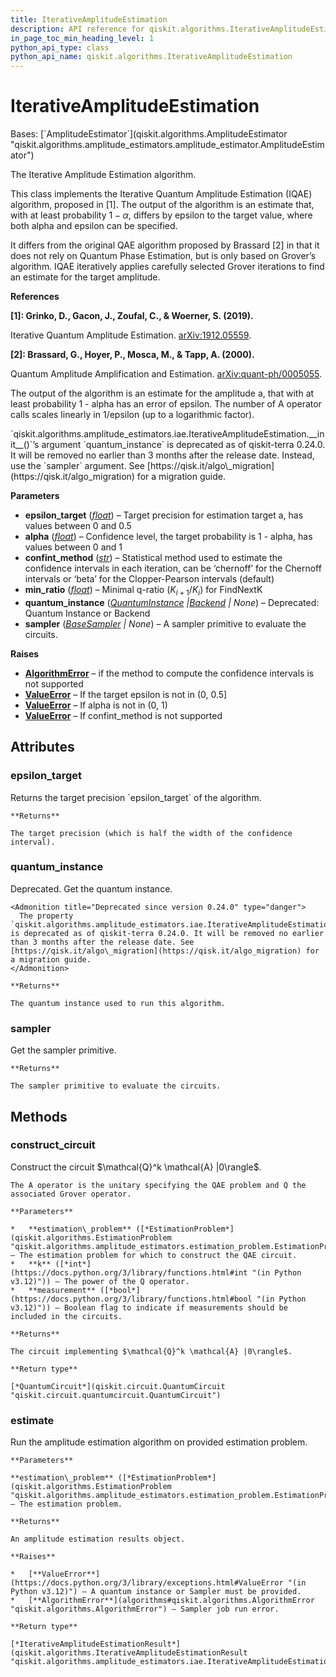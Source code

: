 ```yaml
---
title: IterativeAmplitudeEstimation
description: API reference for qiskit.algorithms.IterativeAmplitudeEstimation
in_page_toc_min_heading_level: 1
python_api_type: class
python_api_name: qiskit.algorithms.IterativeAmplitudeEstimation
---
```


# IterativeAmplitudeEstimation

<Class id="qiskit.algorithms.IterativeAmplitudeEstimation" github="https://github.com/qiskit/qiskit/tree/stable/0.46/qiskit/algorithms/amplitude_estimators/iae.py" signature="qiskit.algorithms.IterativeAmplitudeEstimation(epsilon_target, alpha, confint_method='beta', min_ratio=2, quantum_instance=None, sampler=None)">
  Bases: [`AmplitudeEstimator`](qiskit.algorithms.AmplitudeEstimator "qiskit.algorithms.amplitude_estimators.amplitude_estimator.AmplitudeEstimator")

  The Iterative Amplitude Estimation algorithm.

  This class implements the Iterative Quantum Amplitude Estimation (IQAE) algorithm, proposed in \[1]. The output of the algorithm is an estimate that, with at least probability $1 - \alpha$, differs by epsilon to the target value, where both alpha and epsilon can be specified.

  It differs from the original QAE algorithm proposed by Brassard \[2] in that it does not rely on Quantum Phase Estimation, but is only based on Grover’s algorithm. IQAE iteratively applies carefully selected Grover iterations to find an estimate for the target amplitude.

  **References**

  **\[1]: Grinko, D., Gacon, J., Zoufal, C., & Woerner, S. (2019).**

  Iterative Quantum Amplitude Estimation. [arXiv:1912.05559](https://arxiv.org/abs/1912.05559).

  **\[2]: Brassard, G., Hoyer, P., Mosca, M., & Tapp, A. (2000).**

  Quantum Amplitude Amplification and Estimation. [arXiv:quant-ph/0005055](http://arxiv.org/abs/quant-ph/0005055).

  The output of the algorithm is an estimate for the amplitude a, that with at least probability 1 - alpha has an error of epsilon. The number of A operator calls scales linearly in 1/epsilon (up to a logarithmic factor).

  <Admonition title="Deprecated since version 0.24.0" type="danger">
    `qiskit.algorithms.amplitude_estimators.iae.IterativeAmplitudeEstimation.__init__()`’s argument `quantum_instance` is deprecated as of qiskit-terra 0.24.0. It will be removed no earlier than 3 months after the release date. Instead, use the `sampler` argument. See [https://qisk.it/algo\_migration](https://qisk.it/algo_migration) for a migration guide.
  </Admonition>

  **Parameters**

  *   **epsilon\_target** ([*float*](https://docs.python.org/3/library/functions.html#float "(in Python v3.12)")) – Target precision for estimation target a, has values between 0 and 0.5
  *   **alpha** ([*float*](https://docs.python.org/3/library/functions.html#float "(in Python v3.12)")) – Confidence level, the target probability is 1 - alpha, has values between 0 and 1
  *   **confint\_method** ([*str*](https://docs.python.org/3/library/stdtypes.html#str "(in Python v3.12)")) – Statistical method used to estimate the confidence intervals in each iteration, can be ‘chernoff’ for the Chernoff intervals or ‘beta’ for the Clopper-Pearson intervals (default)
  *   **min\_ratio** ([*float*](https://docs.python.org/3/library/functions.html#float "(in Python v3.12)")) – Minimal q-ratio ($K_{i+1} / K_i$) for FindNextK
  *   **quantum\_instance** ([*QuantumInstance*](qiskit.utils.QuantumInstance "qiskit.utils.QuantumInstance")  *|*[*Backend*](qiskit.providers.Backend "qiskit.providers.Backend") *| None*) – Deprecated: Quantum Instance or Backend
  *   **sampler** ([*BaseSampler*](qiskit.primitives.BaseSampler "qiskit.primitives.BaseSampler") *| None*) – A sampler primitive to evaluate the circuits.

  **Raises**

  *   [**AlgorithmError**](algorithms#qiskit.algorithms.AlgorithmError "qiskit.algorithms.AlgorithmError") – if the method to compute the confidence intervals is not supported
  *   [**ValueError**](https://docs.python.org/3/library/exceptions.html#ValueError "(in Python v3.12)") – If the target epsilon is not in (0, 0.5]
  *   [**ValueError**](https://docs.python.org/3/library/exceptions.html#ValueError "(in Python v3.12)") – If alpha is not in (0, 1)
  *   [**ValueError**](https://docs.python.org/3/library/exceptions.html#ValueError "(in Python v3.12)") – If confint\_method is not supported

  ## Attributes

  ### epsilon\_target

  <Attribute id="qiskit.algorithms.IterativeAmplitudeEstimation.epsilon_target" name="epsilon_target">
    Returns the target precision `epsilon_target` of the algorithm.

    **Returns**

    The target precision (which is half the width of the confidence interval).
  </Attribute>

  ### quantum\_instance

  <Attribute id="qiskit.algorithms.IterativeAmplitudeEstimation.quantum_instance" name="quantum_instance">
    Deprecated. Get the quantum instance.

    <Admonition title="Deprecated since version 0.24.0" type="danger">
      The property `qiskit.algorithms.amplitude_estimators.iae.IterativeAmplitudeEstimation.quantum_instance` is deprecated as of qiskit-terra 0.24.0. It will be removed no earlier than 3 months after the release date. See [https://qisk.it/algo\_migration](https://qisk.it/algo_migration) for a migration guide.
    </Admonition>

    **Returns**

    The quantum instance used to run this algorithm.
  </Attribute>

  ### sampler

  <Attribute id="qiskit.algorithms.IterativeAmplitudeEstimation.sampler" name="sampler">
    Get the sampler primitive.

    **Returns**

    The sampler primitive to evaluate the circuits.
  </Attribute>

  ## Methods

  ### construct\_circuit

  <Function id="qiskit.algorithms.IterativeAmplitudeEstimation.construct_circuit" name="construct_circuit" signature="construct_circuit(estimation_problem, k=0, measurement=False)">
    Construct the circuit $\mathcal{Q}^k \mathcal{A} |0\rangle$.

    The A operator is the unitary specifying the QAE problem and Q the associated Grover operator.

    **Parameters**

    *   **estimation\_problem** ([*EstimationProblem*](qiskit.algorithms.EstimationProblem "qiskit.algorithms.amplitude_estimators.estimation_problem.EstimationProblem")) – The estimation problem for which to construct the QAE circuit.
    *   **k** ([*int*](https://docs.python.org/3/library/functions.html#int "(in Python v3.12)")) – The power of the Q operator.
    *   **measurement** ([*bool*](https://docs.python.org/3/library/functions.html#bool "(in Python v3.12)")) – Boolean flag to indicate if measurements should be included in the circuits.

    **Returns**

    The circuit implementing $\mathcal{Q}^k \mathcal{A} |0\rangle$.

    **Return type**

    [*QuantumCircuit*](qiskit.circuit.QuantumCircuit "qiskit.circuit.quantumcircuit.QuantumCircuit")
  </Function>

  ### estimate

  <Function id="qiskit.algorithms.IterativeAmplitudeEstimation.estimate" name="estimate" signature="estimate(estimation_problem)">
    Run the amplitude estimation algorithm on provided estimation problem.

    **Parameters**

    **estimation\_problem** ([*EstimationProblem*](qiskit.algorithms.EstimationProblem "qiskit.algorithms.amplitude_estimators.estimation_problem.EstimationProblem")) – The estimation problem.

    **Returns**

    An amplitude estimation results object.

    **Raises**

    *   [**ValueError**](https://docs.python.org/3/library/exceptions.html#ValueError "(in Python v3.12)") – A quantum instance or Sampler must be provided.
    *   [**AlgorithmError**](algorithms#qiskit.algorithms.AlgorithmError "qiskit.algorithms.AlgorithmError") – Sampler job run error.

    **Return type**

    [*IterativeAmplitudeEstimationResult*](qiskit.algorithms.IterativeAmplitudeEstimationResult "qiskit.algorithms.amplitude_estimators.iae.IterativeAmplitudeEstimationResult")
  </Function>
</Class>

